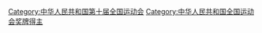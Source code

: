 [[Category:中华人民共和国第十届全国运动会|Category:中华人民共和国第十届全国运动会]]
[[Category:中华人民共和国全国运动会奖牌得主|Category:中华人民共和国全国运动会奖牌得主]]